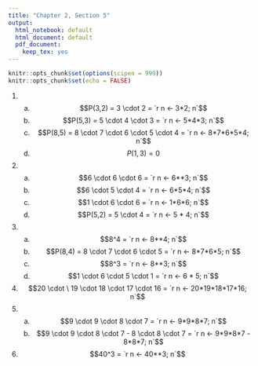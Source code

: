 ```yaml
---
title: "Chapter 2, Section 5"
output:
  html_notebook: default
  html_document: default
  pdf_document:
    keep_tex: yes
---
```


```r
knitr::opts_chunk$set(options(scipen = 999))
knitr::opts_chunk$set(echo = FALSE)
```

1. 
    a. $$P(3,2) = 3 \cdot 2 = `r n <- 3*2; n`$$
    b. $$P(5,3) = 5 \cdot 4 \cdot 3 = `r n <- 5*4*3; n`$$
    c. $$P(8,5) = 8 \cdot 7 \cdot 6 \cdot 5 \cdot 4 = `r n <- 8*7*6*5*4; n`$$
    d. $$P(1,3) = 0$$
2. 
    a. $$6 \cdot 6 \cdot 6 = `r n <- 6**3; n`$$
    b. $$6 \cdot 5 \cdot 4 = `r n <- 6*5*4; n`$$
    c. $$1 \cdot 6 \cdot 6 = `r n <- 1*6*6; n`$$
    d. $$P(5,2) = 5 \cdot 4 = `r n <- 5 * 4; n`$$
3. 
    a. $$8^4 = `r n <- 8**4; n`$$
    b. $$P(8,4) = 8 \cdot 7 \cdot 6 \cdot 5 = `r n <- 8*7*6*5; n`$$
    c. $$8^3 = `r n <- 8**3; n`$$
    d. $$1 \cdot 6 \cdot 5 \cdot 1 = `r n <- 6 * 5; n`$$
4. $$20 \cdot \ 19 \cdot 18 \cdot 17 \cdot 16 = `r n <- 20*19*18*17*16; n`$$
5. 
    a. $$9 \cdot 9 \cdot 8 \cdot 7 = `r n <- 9*9*8*7; n`$$
    b. $$9 \cdot 9 \cdot 8 \cdot 7 - 8 \cdot 8 \cdot 7 = `r n <- 9*9*8*7 -  8*8*7; n`$$
6. $$40^3 = `r n <- 40**3; n`$$